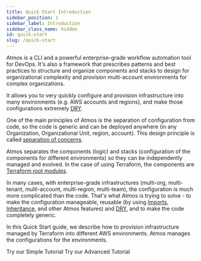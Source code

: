```yaml
---
title: Quick Start Introduction
sidebar_position: 1
sidebar_label: Introduction
sidebar_class_name: hidden
id: quick-start
slug: /quick-start
---
```


<Intro>
Atmos is a CLI and a powerful enterprise-grade workflow automation tool for DevOps. It's also a framework that prescribes patterns and best practices to structure and organize components and stacks to design for organizational complexity and provision multi-account environments for complex organizations.
</Intro>

It allows you to very quickly configure and provision infrastructure into many environments (e.g. AWS accounts and regions), and make those configurations extremely [DRY](https://en.wikipedia.org/wiki/Don%27t_repeat_yourself).

One of the main principles of Atmos is the separation of configuration from code, so the code is generic and can be deployed anywhere (in any Organization, Organizational Unit, region, account). This design principle is called [separation of concerns](https://en.wikipedia.org/wiki/Separation_of_concerns).

Atmos separates the components (logic) and stacks (configuration of the components for different environments) so they can be independently managed and evolved. In the case of using Terraform, the components are [Terraform root modules](https://developer.hashicorp.com/terraform/language/modules#the-root-module).

In many cases, with enterprise-grade infrastructures (multi-org, multi-tenant, multi-account, multi-region, multi-team), the configuration is much more complicated than the code. That's what Atmos is trying to solve - to make the configuration manageable, reusable (by using [Imports](/core-concepts/stacks/imports), [Inheritance](/core-concepts/stacks/inheritance), and other Atmos features) and [DRY](https://en.wikipedia.org/wiki/Don%27t_repeat_yourself), and to make the code completely generic.

In this Quick Start guide, we describe how to provision infrastructure managed by Terraform into different AWS environments. Atmos manages the configurations for the environments.

<PrimaryCTA to="/quick-start/simple">
    Try our Simple Tutorial
</PrimaryCTA>

<SecondaryCTA to="/quick-start/advanced">
    Try our Advanced Tutorial
</SecondaryCTA>
